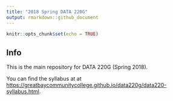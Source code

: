 ```yaml
---
title: "2018 Spring DATA 220G"
output: rmarkdown::github_document
---
```


```r
knitr::opts_chunk$set(echo = TRUE)
```

## Info

This is the main repository for DATA 220G (Spring 2018).

You can find the syllabus at at <https://greatbaycommunitycollege.github.io/data220g/data220-syllabus.html>.


